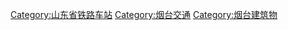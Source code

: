 
[[Category:山东省铁路车站|Category:山东省铁路车站]]
[[Category:烟台交通|Category:烟台交通]]
[[Category:烟台建筑物|Category:烟台建筑物]]